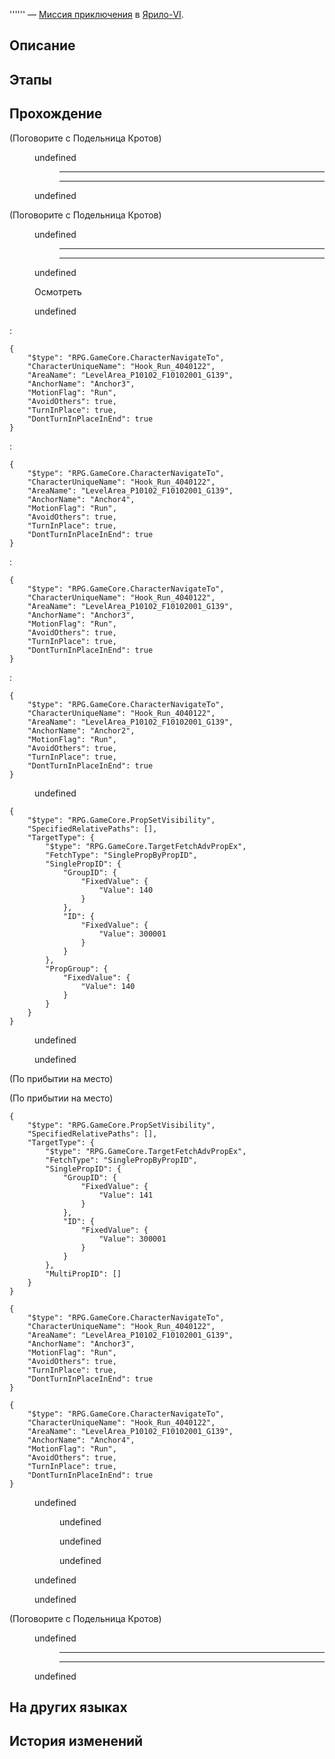 {{Дополнить|Диалоги.}}
{{Миссия Инфобокс
|id              = 4040122
|Название        = 
|Изображение     = Миссия Освоения .png
|Тип             = Миссия приключения
|События         = 
|Глава           = 
|Условия         = 
* Завершена [[Миссия Освоения]] ''[[Тишина галактики]]''
* Завершена [[Миссия компаньона]] ''[[Подарок Хук]]''
|Персонажи       = Дети; Ещё более хитрая малявка; Наташа; Не очень хитрая малявка; Первопроходец; Хитрая малявка; Хук
|СтартЛокация    = [[Ярило-VI]] — [[Камнеград]]
|Локации         = Камнеград
|Предыдущая      = 
|Следующая       = 
|Награды         = Конденсированный эфир*1; Shield (Item)*20
}}
'''''' — [[Миссия приключения]] в [[Ярило-VI]].

==Описание==
{{Описание|<!--официальное описание из Перекрёстка судеб-->}}

==Этапы==


==Прохождение==
{{Дополнить}}


;(Поговорите с Подельница Кротов)
<!--Unknown TalkSentence: 404012201-->
<!--Unknown TalkSentence: 404012202-->
<!--Unknown TalkSentence: 404012203-->
<!--Unknown TalkSentence: 404012204-->
:{{Диалог|Стрелка}} undefined
:<!--Unknown TalkSentence: 404012206-->
:<!--Unknown TalkSentence: 404012207-->
:<!--Unknown TalkSentence: 404012208-->
::----
:<!--Unknown TalkSentence: 404012211-->
:<!--Unknown TalkSentence: 404012212-->
:<!--Unknown TalkSentence: 404012213-->
:<!--Unknown TalkSentence: 404012214-->
:<!--Unknown TalkSentence: 404012215-->
:<!--Unknown TalkSentence: 404012216-->
:<!--Unknown TalkSentence: 404012217-->
:<!--Unknown TalkSentence: 404012218-->
:<!--Unknown TalkSentence: 404012219-->
:<!--Unknown TalkSentence: 404012220-->
:<!--Unknown TalkSentence: 404012221-->
::----
:{{Диалог|Выход}} undefined
:<!--Unknown TalkSentence: 404012210-->
<!--Unknown TalkSentence: 404012222-->

;(Поговорите с Подельница Кротов)
<!--Unknown TalkSentence: 404012201-->
<!--Unknown TalkSentence: 404012202-->
<!--Unknown TalkSentence: 404012203-->
<!--Unknown TalkSentence: 404012204-->
:{{Диалог|Стрелка}} undefined
:<!--Unknown TalkSentence: 404012206-->
:<!--Unknown TalkSentence: 404012207-->
:<!--Unknown TalkSentence: 404012208-->
::----
:<!--Unknown TalkSentence: 404012211-->
:<!--Unknown TalkSentence: 404012212-->
:<!--Unknown TalkSentence: 404012213-->
:<!--Unknown TalkSentence: 404012214-->
:<!--Unknown TalkSentence: 404012215-->
:<!--Unknown TalkSentence: 404012216-->
:<!--Unknown TalkSentence: 404012217-->
:<!--Unknown TalkSentence: 404012218-->
:<!--Unknown TalkSentence: 404012219-->
:<!--Unknown TalkSentence: 404012220-->
:<!--Unknown TalkSentence: 404012221-->
::----
:{{Диалог|Выход}} undefined
:<!--Unknown TalkSentence: 404012210-->

:{{Диалог|undefined}} Осмотреть
<!--Unknown TalkSentence: 404012231-->
<!--Unknown TalkSentence: 404012232-->
<!--Unknown TalkSentence: 404012233-->
:{{Диалог|Стрелка}} undefined
:<!--Unknown TalkSentence: 404012235-->
::{{Чёрный экран|undefined}}
:<!--Unknown TalkSentence: 404012239-->
:<!--Unknown TalkSentence: 404012240-->
:<!--Unknown TalkSentence: 404012241-->
:<!--Unknown TalkSentence: 404012242-->
:<!--Unknown TalkSentence: 404012243-->
::{{Чёрный экран|undefined}}
:<pre>{
	"$type": "RPG.GameCore.CharacterNavigateTo",
	"CharacterUniqueName": "Hook_Run_4040122",
	"AreaName": "LevelArea_P10102_F10102001_G139",
	"AnchorName": "Anchor3",
	"MotionFlag": "Run",
	"AvoidOthers": true,
	"TurnInPlace": true,
	"DontTurnInPlaceInEnd": true
}</pre>
:<pre>{
	"$type": "RPG.GameCore.CharacterNavigateTo",
	"CharacterUniqueName": "Hook_Run_4040122",
	"AreaName": "LevelArea_P10102_F10102001_G139",
	"AnchorName": "Anchor4",
	"MotionFlag": "Run",
	"AvoidOthers": true,
	"TurnInPlace": true,
	"DontTurnInPlaceInEnd": true
}</pre>
:<!--Unknown TalkSentence: 404012244-->
::{{Чёрный экран|undefined}}
:<pre>{
	"$type": "RPG.GameCore.CharacterNavigateTo",
	"CharacterUniqueName": "Hook_Run_4040122",
	"AreaName": "LevelArea_P10102_F10102001_G139",
	"AnchorName": "Anchor3",
	"MotionFlag": "Run",
	"AvoidOthers": true,
	"TurnInPlace": true,
	"DontTurnInPlaceInEnd": true
}</pre>
:<!--Unknown TalkSentence: 404012246-->
::{{Чёрный экран|undefined}}
:<pre>{
	"$type": "RPG.GameCore.CharacterNavigateTo",
	"CharacterUniqueName": "Hook_Run_4040122",
	"AreaName": "LevelArea_P10102_F10102001_G139",
	"AnchorName": "Anchor2",
	"MotionFlag": "Run",
	"AvoidOthers": true,
	"TurnInPlace": true,
	"DontTurnInPlaceInEnd": true
}</pre>
:<!--Unknown TalkSentence: 404012248-->
::{{Чёрный экран|undefined}}
:<!--Unknown TalkSentence: 404012250-->
:<!--Unknown TalkSentence: 404012251-->
:<!--Unknown TalkSentence: 404012252-->
:<!--Unknown TalkSentence: 404012253-->
:<!--Unknown TalkSentence: 404012254-->
:<!--Unknown TalkSentence: 404012255-->
:{{Диалог|Выход}} undefined
:<!--Unknown TalkSentence: 404012237-->
<pre>{
	"$type": "RPG.GameCore.PropSetVisibility",
	"SpecifiedRelativePaths": [],
	"TargetType": {
		"$type": "RPG.GameCore.TargetFetchAdvPropEx",
		"FetchType": "SinglePropByPropID",
		"SinglePropID": {
			"GroupID": {
				"FixedValue": {
					"Value": 140
				}
			},
			"ID": {
				"FixedValue": {
					"Value": 300001
				}
			}
		},
		"PropGroup": {
			"FixedValue": {
				"Value": 140
			}
		}
	}
}</pre>
:{{Чёрный экран|undefined}}
<!--Unknown TalkSentence: 404015251-->
:{{Диалог|Стрелка}} undefined
:{{Диалог|Стрелка}} undefined
<!--Unknown TalkSentence: 404015253-->
:{{Чёрный экран|undefined}}
<!--Unknown TalkSentence: 404015257-->
<!--Unknown TalkSentence: 404015258-->
;(По прибытии на место)

;(По прибытии на место)
<pre>{
	"$type": "RPG.GameCore.PropSetVisibility",
	"SpecifiedRelativePaths": [],
	"TargetType": {
		"$type": "RPG.GameCore.TargetFetchAdvPropEx",
		"FetchType": "SinglePropByPropID",
		"SinglePropID": {
			"GroupID": {
				"FixedValue": {
					"Value": 141
				}
			},
			"ID": {
				"FixedValue": {
					"Value": 300001
				}
			}
		},
		"MultiPropID": []
	}
}</pre>
<!--Unknown TalkSentence: 404015531-->
<!--Unknown TalkSentence: 404015532-->
<!--Unknown TalkSentence: 404015533-->
<!--Unknown TalkSentence: 404015534-->
:{{Чёрный экран|undefined}}
<pre>{
	"$type": "RPG.GameCore.CharacterNavigateTo",
	"CharacterUniqueName": "Hook_Run_4040122",
	"AreaName": "LevelArea_P10102_F10102001_G139",
	"AnchorName": "Anchor3",
	"MotionFlag": "Run",
	"AvoidOthers": true,
	"TurnInPlace": true,
	"DontTurnInPlaceInEnd": true
}</pre>
<pre>{
	"$type": "RPG.GameCore.CharacterNavigateTo",
	"CharacterUniqueName": "Hook_Run_4040122",
	"AreaName": "LevelArea_P10102_F10102001_G139",
	"AnchorName": "Anchor4",
	"MotionFlag": "Run",
	"AvoidOthers": true,
	"TurnInPlace": true,
	"DontTurnInPlaceInEnd": true
}</pre>
:{{Чёрный экран|undefined}}
<!--Unknown TalkSentence: 404015535-->
<!--Unknown TalkSentence: 404015536-->
:{{Диалог|Стрелка}} undefined
:<!--Unknown TalkSentence: 404015538-->
:<!--Unknown TalkSentence: 404015539-->
::{{Диалог|Стрелка}} undefined
::{{Диалог|Стрелка}} undefined
::{{Диалог|Стрелка}} undefined
:{{Диалог|Стрелка}} undefined
:<!--Unknown TalkSentence: 404015545-->
:<!--Unknown TalkSentence: 404015546-->
:<!--Unknown TalkSentence: 404015555-->
:<!--Unknown TalkSentence: 404015556-->
:<!--Unknown TalkSentence: 404015557-->
:<!--Unknown TalkSentence: 404015558-->
:<!--Unknown TalkSentence: 404015559-->
::{{Чёрный экран|undefined}}
:{{Диалог|Стрелка}} undefined
:<!--Unknown TalkSentence: 404015548-->
:<!--Unknown TalkSentence: 404015549-->
:<!--Unknown TalkSentence: 404015550-->

;(Поговорите с Подельница Кротов)
<!--Unknown TalkSentence: 404012201-->
<!--Unknown TalkSentence: 404012202-->
<!--Unknown TalkSentence: 404012203-->
<!--Unknown TalkSentence: 404012204-->
:{{Диалог|Стрелка}} undefined
:<!--Unknown TalkSentence: 404012206-->
:<!--Unknown TalkSentence: 404012207-->
:<!--Unknown TalkSentence: 404012208-->
::----
:<!--Unknown TalkSentence: 404012211-->
:<!--Unknown TalkSentence: 404012212-->
:<!--Unknown TalkSentence: 404012213-->
:<!--Unknown TalkSentence: 404012214-->
:<!--Unknown TalkSentence: 404012215-->
:<!--Unknown TalkSentence: 404012216-->
:<!--Unknown TalkSentence: 404012217-->
:<!--Unknown TalkSentence: 404012218-->
:<!--Unknown TalkSentence: 404012219-->
:<!--Unknown TalkSentence: 404012220-->
:<!--Unknown TalkSentence: 404012221-->
::----
:{{Диалог|Выход}} undefined
:<!--Unknown TalkSentence: 404012210-->
{{Диалог Конец}}

==На других языках==
{{На других языках
|en   = 
|zhs  = 
|zht  = 
|ja   = 
|ko   = 
|es   = 
|fr   = 
|ru   = 
|th   = 
|vi   = 
|de   = 
|id   = 
|pt   = 
}}

==История изменений==
{{История изменений|2.7}}
